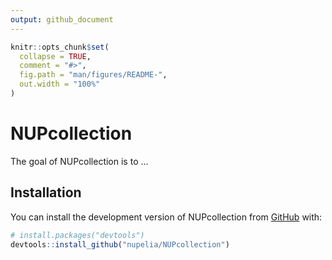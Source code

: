 ```yaml
---
output: github_document
---
```


<!-- README.md is generated from README.Rmd. Please edit that file -->

```r
knitr::opts_chunk$set(
  collapse = TRUE,
  comment = "#>",
  fig.path = "man/figures/README-",
  out.width = "100%"
)
```

# NUPcollection

<!-- badges: start -->
<!-- badges: end -->

The goal of NUPcollection is to ...

## Installation

You can install the development version of NUPcollection from [GitHub](https://github.com/) with:

``` r
# install.packages("devtools")
devtools::install_github("nupelia/NUPcollection")
```

